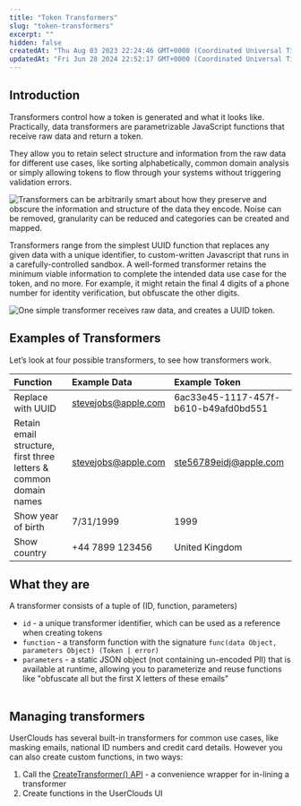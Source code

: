 ```yaml
---
title: "Token Transformers"
slug: "token-transformers"
excerpt: ""
hidden: false
createdAt: "Thu Aug 03 2023 22:24:46 GMT+0000 (Coordinated Universal Time)"
updatedAt: "Fri Jun 28 2024 22:52:17 GMT+0000 (Coordinated Universal Time)"
---
```

## Introduction

Transformers control how a token is generated and what it looks like. Practically, <Glossary>data transformer</Glossary>s are parametrizable JavaScript functions that receive raw data and return a <Glossary>token</Glossary>.

They allow you to retain select structure and information from the raw data for different use cases, like sorting alphabetically, common domain analysis or simply allowing tokens to flow through your systems without triggering validation errors. 

![Transformers can be arbitrarily smart about how they preserve and obscure the information and structure of the data they encode. Noise can be removed, granularity can be reduced and categories can be created and mapped.](https://files.readme.io/a087ff8-Frame_1006.png)


Transformers range from the simplest UUID function that replaces any given data with a unique identifier, to custom-written Javascript that runs in a carefully-controlled sandbox. A well-formed transformer retains the minimum viable information to complete the intended data use case for the token, and no more. For example, it might retain the final 4 digits of a phone number for identity verification, but obfuscate the other digits.

![One simple transformer receives raw data, and creates a UUID token.](https://files.readme.io/92ec15d-spaces_66DzLwptb2SejhKV7Bhn_uploads_QrLi9YP9CtHG5gAgEQrd_image_1.webp)


## Examples of Transformers

Let’s look at four possible transformers, to see how transformers work.

| Function                                                          | Example Data                                      | Example Token                                           |
| :---------------------------------------------------------------- | :------------------------------------------------ | :------------------------------------------------------ |
| Replace with UUID                                                 | [stevejobs@apple.com](mailto:stevejobs@apple.com) | 6ac33e45-1117-457f-b610-b49afd0bd551                    |
| Retain email structure, first three letters & common domain names | [stevejobs@apple.com](mailto:stevejobs@apple.com) | [ste56789eidj@apple.com](mailto:ste56789eidj@apple.com) |
| Show year of birth                                                | 7/31/1999                                         | 1999                                                    |
| Show country                                                      | \+44 7899 123456                                  | United Kingdom                                          |

## What they are

A transformer consists of a tuple of (ID, function, parameters)

- `id` - a unique transformer identifier, which can be used as a reference when creating tokens
- `function` - a transform function with the signature `func(data Object, parameters Object) (Token | error)`
- `parameters` - a static JSON object (not containing un-encoded PII) that is available at runtime, allowing you to parameterize and reuse functions like "obfuscate all but the first X letters of these emails"  
  ​

## Managing transformers

UserClouds has several built-in transformers for common use cases, like masking emails, national ID numbers and credit card details. However you can also create custom functions, in two ways:

1. Call the [CreateTransformer() API](/reference/post_tokenizer-policies-transformation) - a convenience wrapper for in-lining a transformer
2. Create functions in the UserClouds UI
